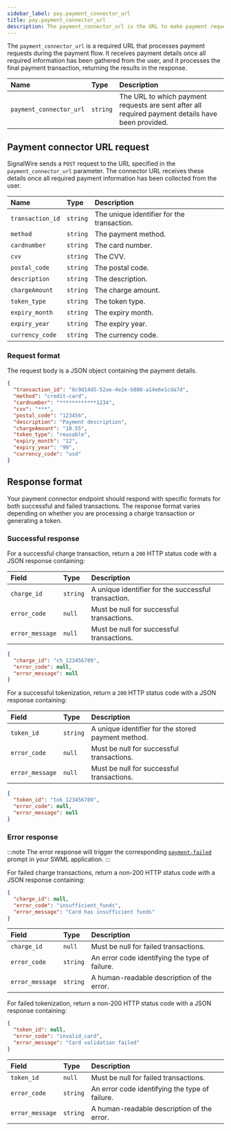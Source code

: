 ```yaml
---
sidebar_label: pay.payment_connector_url
title: pay.payment_connector_url
description: The payment_connector_url is the URL to make payment requests to upon completion of all required payment details.
---
```


[pay-method]: /swml/methods/pay
[pay-parameters]: /swml/methods/pay/parameters
[payment-step]: /swml/methods/pay/prompts#payment-steps

The `payment_connector_url` is a required URL that processes payment requests during the payment flow. It receives payment details once all required information has been gathered from the user, and it processes the final payment transaction, returning the results in the response.


| Name | Type | Description |
|:-----|:-----|:------------|
| `payment_connector_url` | `string` | The URL to which payment requests are sent after all required payment details have been provided. |


## Payment connector URL request

SignalWire sends a `POST` request to the URL specified in the `payment_connector_url` parameter. 
The connector URL receives these details once all required payment information has been collected from the user.

| Name | Type | Description |
|:-----|:-----|:------------|
| `transaction_id` | `string` | The unique identifier for the transaction. |
| `method` | `string` | The payment method. |
| `cardnumber` | `string` | The card number. |
| `cvv` | `string` | The CVV. |
| `postal_code` | `string` | The postal code. |
| `description` | `string` | The description. |
| `chargeAmount` | `string` | The charge amount. |
| `token_type` | `string` | The token type. |
| `expiry_month` | `string` | The expiry month. |
| `expiry_year` | `string` | The expiry year. |
| `currency_code` | `string` | The currency code. |


### Request format

The request body is a JSON object containing the payment details.


```json title="Request Body Example"
{
  "transaction_id": "8c9d14d5-52ae-4e2e-b880-a14e6e1cda7d",
  "method": "credit-card",
  "cardnumber": "************1234",
  "cvv": "***",
  "postal_code": "123456",
  "description": "Payment description",
  "chargeAmount": "10.55",
  "token_type": "reusable",
  "expiry_month": "12",
  "expiry_year": "99",
  "currency_code": "usd"
}
```


## Response format

Your payment connector endpoint should respond with specific formats for both successful and failed transactions. 
The response format varies depending on whether you are processing a charge transaction or generating a token.

### Successful response

<Tabs>
<TabItem value="charge" label="Successful standard card charge">

For a successful charge transaction, return a `200` HTTP status code with a JSON response containing:


| Field | Type | Description |
|:------|:-----|:------------|
| `charge_id` | `string` | A unique identifier for the successful transaction. |
| `error_code` | `null` | Must be null for successful transactions. |
| `error_message` | `null` | Must be null for successful transactions. |


```json
{
  "charge_id": "ch_123456789",
  "error_code": null,
  "error_message": null
}
```


</TabItem>
<TabItem value="token" label="Successful tokenized card payment">

For a successful tokenization, return a `200` HTTP status code with a JSON response containing:


| Field | Type | Description |
|:------|:-----|:------------|
| `token_id` | `string` | A unique identifier for the stored payment method. |
| `error_code` | `null` | Must be null for successful transactions. |
| `error_message` | `null` | Must be null for successful transactions. |

```json
{
  "token_id": "tok_123456789",
  "error_code": null,
  "error_message": null
}
```

</TabItem>
</Tabs>

### Error response

:::note
The error response will trigger the corresponding [`payment-failed`][payment-step] prompt in your SWML application.
:::

<Tabs>
<TabItem value="charge" label="Failed standard card charge">

For failed charge transactions, return a non-200 HTTP status code with a JSON response containing:

```json
{
  "charge_id": null,
  "error_code": "insufficient_funds",
  "error_message": "Card has insufficient funds"
}
```

| Field | Type | Description |
|:------|:-----|:------------|
| `charge_id` | `null` | Must be null for failed transactions. |
| `error_code` | `string` | An error code identifying the type of failure. |
| `error_message` | `string` | A human-readable description of the error. |

</TabItem>
<TabItem value="token" label="Failed tokenized card payment">

For failed tokenization, return a non-200 HTTP status code with a JSON response containing:

```json
{
  "token_id": null,
  "error_code": "invalid_card",
  "error_message": "Card validation failed"
}
```

| Field | Type | Description |
|:------|:-----|:------------|
| `token_id` | `null` | Must be null for failed transactions. |
| `error_code` | `string` | An error code identifying the type of failure. |
| `error_message` | `string` | A human-readable description of the error. |

</TabItem>
</Tabs>
